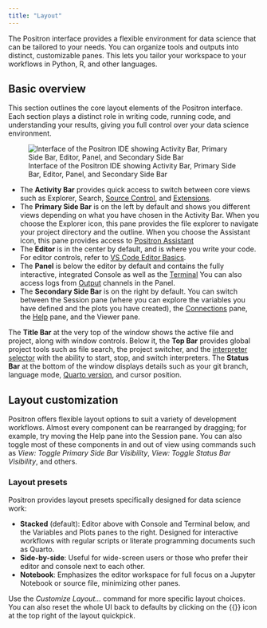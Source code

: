 ```yaml
---
title: "Layout"
---
```


The Positron interface provides a flexible environment for data science that can be tailored to your needs. You can organize tools and outputs into distinct, customizable panes. This lets you tailor your workspace to your workflows in Python, R, and other languages.

## Basic overview

This section outlines the core layout elements of the Positron interface. Each section plays a distinct role in writing code, running code, and understanding your results, giving you full control over your data science environment.

![Interface of the Positron IDE showing Activity Bar, Primary Side Bar, Editor, Panel, and Secondary Side Bar](images/user-interface-for-rstudio-migration.jpeg)

- The **Activity Bar** provides quick access to switch between core views such as Explorer, Search, [Source Control](git.qmd), and [Extensions](extensions.qmd).
- The **Primary Side Bar** is on the left by default and shows you different views depending on what you have chosen in the Activity Bar. When you choose the Explorer icon, this pane provides the file explorer to navigate your project directory and the outline. When you choose the Assistant icon, this pane provides access to [Positron Assistant](assistant.qmd)
- The **Editor** is in the center by default, and is where you write your code. For editor controls, refer to [VS Code Editor Basics](https://code.visualstudio.com/docs/editing/codebasics).
- The **Panel** is below the editor by default and contains the fully interactive, integrated Console as well as the [Terminal](https://code.visualstudio.com/docs/terminal/basics) You can also access logs from [Output](troubleshooting.qmd#output-panel) channels in the Panel.
- The **Secondary Side Bar** is on the right by default. You can switch between the Session pane (where you can explore the variables you have defined and the plots you have created), the [Connections](connections-pane.qmd) pane, the [Help](help-pane.qmd) pane, and the Viewer pane.

The **Title Bar** at the very top of the window shows the active file and project, along with window controls. Below it, the **Top Bar** provides global project tools such as file search, the project switcher, and the [interpreter selector](managing-interpreters.qmd#active-interpreter-session) with the ability to start, stop, and switch interpreters. The **Status Bar** at the bottom of the window displays details such as your git branch, language mode, [Quarto version](quarto.qmd), and cursor position.

## Layout customization

Positron offers flexible layout options to suit a variety of development workflows. Almost every component can be rearranged by dragging; for example, try moving the Help pane into the Session pane. You can also toggle most of these components in and out of view using commands such as _View: Toggle Primary Side Bar Visibility_, _View: Toggle Status Bar Visibility_, and others.


### Layout presets

Positron provides layout presets specifically designed for data science work:

- **Stacked** (default): Editor above with Console and Terminal below, and the Variables and Plots panes to the right. Designed for interactive workflows with regular scripts or literate programming documents such as Quarto.
- **Side-by-side**: Useful for wide-screen users or those who prefer their editor and console next to each other.
- **Notebook**: Emphasizes the editor workspace for full focus on a Jupyter Notebook or source file, minimizing other panes.  

Use the _Customize Layout..._ command for more specific layout choices. You can also reset the whole UI back to defaults by clicking on the {{<fa rotate-left >}} icon at the top right of the layout quickpick.
